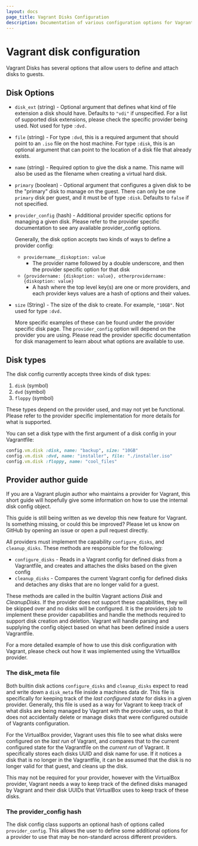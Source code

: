 ```yaml
---
layout: docs
page_title: Vagrant Disks Configuration
description: Documentation of various configuration options for Vagrant Disks
---
```


# Vagrant disk configuration

Vagrant Disks has several options that allow users to define and attach disks to guests.

## Disk Options

- `disk_ext` (string) - Optional argument that defines what kind of file
  extension a disk should have. Defaults to `"vdi"` if unspecified. For a list of
  supported disk extensions, please check the specific provider being used.
  Not used for type `:dvd.`

- `file` (string) - For type `:dvd`, this is a required argument that should
  point to an `.iso` file on the host machine. For type `:disk`, this is an
  optional argument that can point to the location of a disk file that already
  exists.

- `name` (string) - Required option to give the disk a name. This name will
  also be used as the filename when creating a virtual hard disk.

- `primary` (boolean) - Optional argument that configures a given disk to be
  the "primary" disk to manage on the guest. There can only be one `primary`
  disk per guest, and it must be of type `:disk`. Defaults to `false` if not
  specified.

- `provider_config` (hash) - Additional provider specific options for managing a given disk. Please refer to
  the provider specific documentation to see any available provider_config options.

  Generally, the disk option accepts two kinds of ways to define a provider config:

  - `providername__diskoption: value`
    - The provider name followed by a double underscore, and then the provider specific option for that disk
  - `{providername: {diskoption: value}, otherprovidername: {diskoption: value}`
    - A hash where the top level key(s) are one or more providers, and each provider keys values are a hash of options and their values.

- `size` (String) - The size of the disk to create. For example, `"10GB"`. Not
  used for type `:dvd.`

  <Note>

  More specific examples of these can be found under the provider
  specific disk page. The `provider_config` option will depend on the provider
  you are using. Please read the provider specific documentation for disk
  management to learn about what options are available to use.

  </Note>

## Disk types

The disk config currently accepts three kinds of disk types:

1. `disk` (symbol)
2. `dvd` (symbol)
3. `floppy` (symbol)

<Note>

These types depend on the provider used, and may not yet be functional. Please refer to the provider specific implementation for more details for what is supported.

</Note>

You can set a disk type with the first argument of a disk config in your Vagrantfile:

```ruby
config.vm.disk :disk, name: "backup", size: "10GB"
config.vm.disk :dvd, name: "installer", file: "./installer.iso"
config.vm.disk :floppy, name: "cool_files"
```

## Provider author guide

If you are a Vagrant plugin author who maintains a provider for Vagrant, this short guide will hopefully give some information on how to use the internal disk config object.

<Warning>

This guide is still being written as we develop this new feature for Vagrant. Is something missing, or could this be improved? Please let us know on GitHub by opening an issue or open a pull request directly.

</Warning>

All providers must implement the capability `configure_disks`, and `cleanup_disks`.
These methods are responsible for the following:

- `configure_disks` - Reads in a Vagrant config for defined disks from a Vagrantfile,
  and creates and attaches the disks based on the given config
- `cleanup_disks` - Compares the current Vagrant config for defined disks and detaches
  any disks that are no longer valid for a guest.

These methods are called in the builtin Vagrant actions _Disk_ and _CleanupDisks_.
If the provider does not support these capabilities, they will be skipped over and no
disks will be configured. It is the providers job to implement these provider capabilities
and handle the methods required to support disk creation and deletion. Vagrant will
handle parsing and supplying the config object based on what has been defined inside
a users Vagrantfile.

For a more detailed example of how to use this disk configuration with Vagrant, please
check out how it was implemented using the VirtualBox provider.

### The disk_meta file

Both builtin disk actions `configure_disks` and `cleanup_disks` expect to read and
write down a `disk_meta` file inside a machines data dir. This file is specifically
for keeping track of the _last configured state_ for disks in a given provider.
Generally, this file is used as a way for Vagrant to keep track of what disks
are being managed by Vagrant with the provider uses, so that it does not accidentally
delete or manage disks that were configured outside of Vagrants configuration.

For the VirtualBox provider, Vagrant uses this file to see what disks were configured
on the _last run_ of Vagrant, and compares that to the current configured state for
the Vagrantfile on the _current run_ of Vagrant. It specifically stores each disks
UUID and disk name for use. If it notices a disk that is no longer in the
Vagrantfile, it can be assumed that the disk is no longer valid for that guest,
and cleans up the disk.

This may not be required for your provider, however with the VirtualBox provider, Vagrant
needs a way to keep track of the defined disks managed by Vagrant and their disk UUIDs
that VirtualBox uses to keep track of these disks.

### The provider_config hash

The disk config class supports an optional hash of options called `provider_config`.
This allows the user to define some additional options for a provider to use that
may be non-standard across different providers.
